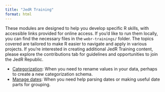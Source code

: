 ```yaml
---
title: "JedR Training"
format: html
---
```


These modules are designed to help you develop specific R skills, with accessible links provided for online access. If you'd like to run them locally, you can find the necessary files in the `webr-trainings/` folder. The topics covered are tailored to make R easier to navigate and apply in various projects. If you're interested in creating additional JedR Training content, please explore the contributions tab for guidelines and opportunities to join the JedR Republic.

- [Categorization](/webr-trainings/jedr-categorization.html): When you need to rename values in your data, perhaps to create a new categorization schema. 
- [Manage dates](/webr-trainings/jedr-manage-dates.html): When you need help parsing dates or making useful date parts for grouping.